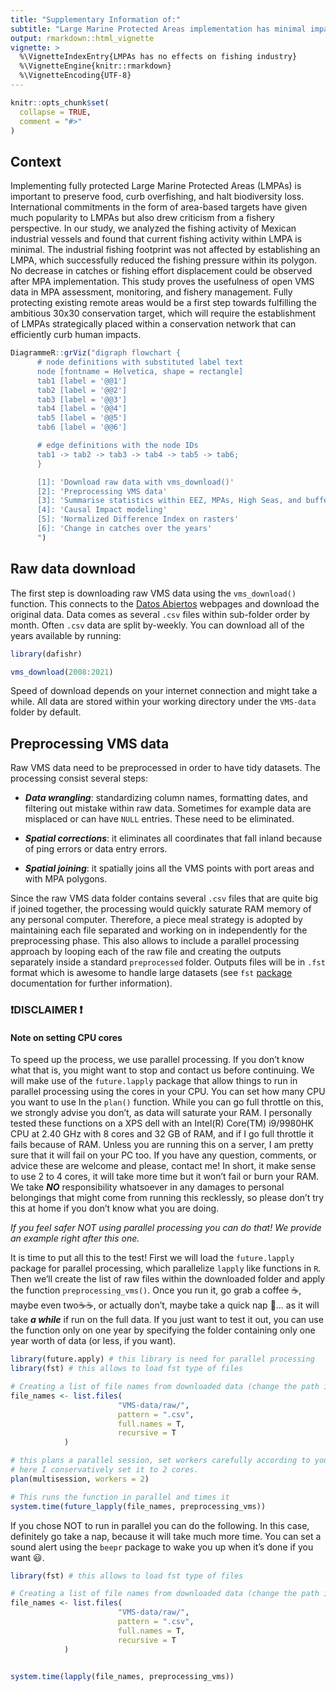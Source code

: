 ```yaml
---
title: "Supplementary Information of:"
subtitle: "Large Marine Protected Areas implementation has minimal impacts on catches or dispalcement of fishing industry footprint"
output: rmarkdown::html_vignette
vignette: >
  %\VignetteIndexEntry{LMPAs has no effects on fishing industry}
  %\VignetteEngine{knitr::rmarkdown}
  %\VignetteEncoding{UTF-8}
---
```


```r
knitr::opts_chunk$set(
  collapse = TRUE,
  comment = "#>"
)
```

## Context

Implementing fully protected Large Marine Protected Areas (LMPAs) is important to preserve food, curb overfishing, and halt biodiversity loss. International commitments in the form of area-based targets have given much popularity to LMPAs but also drew criticism from a fishery perspective. In our study, we analyzed the fishing activity of Mexican industrial vessels and found that current fishing activity within LMPA is minimal. The industrial fishing footprint was not affected by establishing an LMPA, which successfully reduced the fishing pressure within its polygon. No decrease in catches or fishing effort displacement could be observed after MPA implementation. This study proves the usefulness of open VMS data in MPA assessment, monitoring, and fishery management. Fully protecting existing remote areas would be a first step towards fulfilling the ambitious 30x30 conservation target, which will require the establishment of LMPAs strategically placed within a conservation network that can efficiently curb human impacts.

```r
DiagrammeR::grViz("digraph flowchart {
      # node definitions with substituted label text
      node [fontname = Helvetica, shape = rectangle]        
      tab1 [label = '@@1']
      tab2 [label = '@@2']
      tab3 [label = '@@3']
      tab4 [label = '@@4']
      tab5 [label = '@@5']
      tab6 [label = '@@6']

      # edge definitions with the node IDs
      tab1 -> tab2 -> tab3 -> tab4 -> tab5 -> tab6;
      }

      [1]: 'Download raw data with vms_download()'
      [2]: 'Preprocessing VMS data'
      [3]: 'Summarise statistics within EEZ, MPAs, High Seas, and buffers'
      [4]: 'Causal Impact modeling'
      [5]: 'Normalized Difference Index on rasters'
      [6]: 'Change in catches over the years'
      ")
```

## Raw data download

The first step is downloading raw VMS data using the `vms_download()` function. This connects to the [Datos Abiertos](https://www.datos.gob.mx/busca/dataset/localizacion-y-monitoreo-satelital-de-embarcaciones-pesqueras/resource/309e872a-dbca-4962-b14f-f0da833abebe) webpages and download the original data. Data comes as several `.csv` files within sub-folder order by month. Often `.csv` data are split by-weekly. You can download all of the years available by running:

```r
library(dafishr)

vms_download(2008:2021)
```

Speed of download depends on your internet connection and might take a while. All data are stored within your working directory under the `VMS-data` folder by default.

## Preprocessing VMS data

Raw VMS data need to be preprocessed in order to have tidy datasets. The processing consist several steps:

-   ***Data wrangling***: standardizing column names, formatting dates, and filtering out mistake within raw data. Sometimes for example data are misplaced or can have `NULL` entries. These need to be eliminated.

-   ***Spatial corrections***: it eliminates all coordinates that fall inland because of ping errors or data entry errors.

-   ***Spatial joining***: it spatially joins all the VMS points with port areas and with MPA polygons.

Since the raw VMS data folder contains several `.csv` files that are quite big if joined together, the processing would quickly saturate RAM memory of any personal computer. Therefore, a piece meal strategy is adopted by maintaining each file separated and working on in independently for the preprocessing phase. This also allows to include a parallel processing approach by looping each of the raw file and creating the outputs separately inside a standard `preprocessed` folder. Outputs files will be in `.fst` format which is awesome to handle large datasets (see `fst` [package](https://www.fstpackage.org/) documentation for further information).

### ❗DISCLAIMER ❗

#### Note on setting CPU cores

To speed up the process, we use parallel processing. If you don't know what that is, you might want to stop and contact us before continuing. We will make use of the `future.lapply` package that allow things to run in parallel processing using the cores in your CPU. You can set how many CPU you want to use In the `plan()` function. While you can go full throttle on this, we strongly advise you don't, as data will saturate your RAM. I personally tested these functions on a XPS dell with an Intel(R) Core(TM) i9/9980HK CPU at 2.40 GHz with 8 cores and 32 GB of RAM, and if I go full throttle it fails because of RAM. Unless you are running this on a server, I am pretty sure that it will fail on your PC too. If you have any question, comments, or advice these are welcome and please, contact me! In short, it make sense to use 2 to 4 cores, it will take more time but it won't fail or burn your RAM. We take ***NO*** responsibility whatsoever in any damages to personal belongings that might come from running this recklessly, so please don't try this at home if you don't know what you are doing.

*If you feel safer NOT using parallel processing you can do that! We provide an example right after this one.*

It is time to put all this to the test! First we will load the `future.lapply` package for parallel processing, which parallelize `lapply` like functions in `R`. Then we'll create the list of raw files within the downloaded folder and apply the function `preprocessing_vms()`. Once you run it, go grab a coffee ☕, maybe even two☕☕, or actually don't, maybe take a quick nap 🛌... as it will take ***a while*** if run on the full data. If you just want to test it out, you can use the function only on one year by specifying the folder containing only one year worth of data (or less, if you want).

```r
library(future.apply) # this library is need for parallel processing
library(fst) # this allows to load fst type of files

# Creating a list of file names from downloaded data (change the path if needed)
file_names <- list.files(
                        "VMS-data/raw/",
                        pattern = ".csv",
                        full.names = T,
                        recursive = T
            )

# this plans a parallel session, set workers carefully according to your CPU capabilities
# here I conservatively set it to 2 cores.
plan(multisession, workers = 2)

# This runs the function in parallel and times it
system.time(future_lapply(file_names, preprocessing_vms))
```

If you chose NOT to run in parallel you can do the following. In this case, definitely go take a nap, because it will take much more time. You can set a sound alert using the `beepr` package to wake you up when it's done if you want 😃.

```r
library(fst) # this allows to load fst type of files

# Creating a list of file names from downloaded data (change the path if needed)
file_names <- list.files(
                        "VMS-data/raw/",
                        pattern = ".csv",
                        full.names = T,
                        recursive = T
            )


system.time(lapply(file_names, preprocessing_vms))

```
